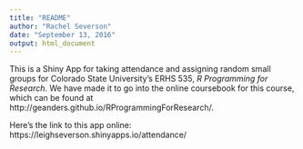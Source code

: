 ```yaml
---
title: "README"
author: "Rachel Severson"
date: "September 13, 2016"
output: html_document
---
```


This is a Shiny App for taking attendance and assigning random small groups for Colorado State University's ERHS 535, *R Programming for Research*. We have made it to go into the online coursebook for this course, which can be found at http://geanders.github.io/RProgrammingForResearch/.

Here's the link to this app online: https://leighseverson.shinyapps.io/attendance/
